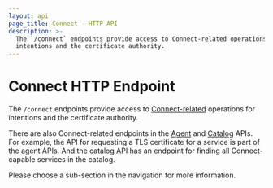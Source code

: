 ```yaml
---
layout: api
page_title: Connect - HTTP API
description: >-
  The `/connect` endpoints provide access to Connect-related operations for
  intentions and the certificate authority.
---
```


# Connect HTTP Endpoint

The `/connect` endpoints provide access to
[Connect-related](/docs/connect) operations for
intentions and the certificate authority.

There are also Connect-related endpoints in the
[Agent](/api/agent) and [Catalog](/api/catalog) APIs. For example,
the API for requesting a TLS certificate for a service is part of the agent
APIs. And the catalog API has an endpoint for finding all Connect-capable
services in the catalog.

Please choose a sub-section in the navigation for more information.
